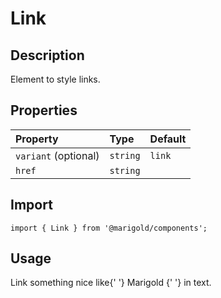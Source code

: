
<Meta title="Components/Typography/Link" />

# Link

## Description

Element to style links.

## Properties

| Property             | Type     | Default |
| :------------------- | :------- | :------ |
| `variant` (optional) | `string` | `link`  |
| `href`               | `string` |         |

## Import

```tsx
import { Link } from '@marigold/components';
```

## Usage

<Canvas>
  <Story name="Link">
    <Text>
      Link something nice like{' '}
      <Link href="#!" target="_blank">
        Marigold
      </Link>{' '}
      in text.
    </Text>
  </Story>
</Canvas>
